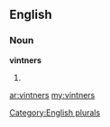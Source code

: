 ==English==

===Noun===
'''vintners'''

# {{plural of|[[vintner]]}}

[[Category:English plurals]]

[[ar:vintners]]
[[my:vintners]]